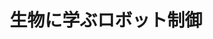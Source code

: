 ﻿---
title: "生物に学ぶロボット制御"
category: "工学院"
vol: 86
interviewee: "倉林 大輔"
url: "http://www.irs.ctrl.titech.ac.jp/"
tags: ["システム","生物","制御","ロボット","モデル"]
pdf: "86-4-kurabayashi.pdf"
career: ""
preface: "倉林では、新しく問題が発生した時でも自分で考え解決できるような賢いロボットの制御について、生き物に学ぶという手法で研究を進めている。まず、粘菌をモデルにした群れで動くロボットを紹介する。次に、カイコガの脳をロボットに接続することで、カイコガの匂い源を探るシステムを解明する研究について紹介する。"
---
